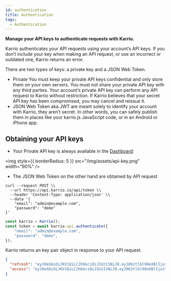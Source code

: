 ```yaml
---
id: authentication
title: Authentication
tags:
  - Authentication
---
```


**Manage your API keys to authenticate requests with Karrio.**

Karrio authenticates your API requests using your account’s API keys.
If you don’t include your key when making an API request, or use an
incorrect or outdated one, Karrio returns an error.

There are two types of keys: a private key and a JSON Web Token.

- Private You must keep your private API keys confidential and only
store them on your own servers. You must not share your private API
key with any third parties. Your account’s private API key can perform
any API request to Karrio without restriction. If Karrio believes that
your secret API key has been compromised, you may cancel and reissue it.
- JSON Web Token aka JWT are meant solely to identify your account with
Karrio, they aren’t secret. In other words, you can safely publish them
in places like your karrio.js JavaScript code, or in an Android or iPhone app.


## Obtaining your API keys

- Your Private API key is always available in the [Dashboard](https://app.karrio.io/developers/api):

<img style={{ borderRadius: 5 }} src="/img/assets/api-key.png" width="90%" />


- The JSON Web Token on the other hand are obtained by API request

<div id="tabs">
<Tabs>
<TabItem value="curl" label="cURL">

```shell
curl --request POST \\
  --url https://api.karrio.io/api/token \\
  --header 'Content-Type: application/json' \\
  --data '{
	"email": "admin@example.com",
	"password": "demo"
}'
```

</TabItem>
<TabItem value="js" label="Javascript">

```javascript
const karrio = Karrio();
const token = await karrio.api.authenticate({
	"email": "admin@example.com",
	"password": "demo",
});
```

</TabItem>
</Tabs>
</div>

Karrio returns an key pair object in response to your API request.

```json
{
  "refresh": "eyJ0eXAiOiJKV1QiLCJhbGciOiJIUzI1NiJ9.eyJ0b2tlbl90eXBlIjoicmVmcmVzaCIsImV4cCI6MTYzNjYxMzY4NSwiaWF0IjoxNjM2MTgxNjg1LCJqdGkiOiIwNjM1ZGQ4NWExMWU0NTNjYTk2ZTk3NDM4ZDBjOTRkMiIsInVzZXJfaWQiOjF9.1MO8ODXIPvEQtTJdiyyFT1UA54hZnLjrVj8a3DEDbbw",
  "access": "eyJ0eXAiOiJKV1QiLCJhbGciOiJIUzI1NiJ9.eyJ0b2tlbl90eXBlIjoiYWNjZXNzIiwiZXhwIjoxNjM2MTgyNTg1LCJpYXQiOjE2MzYxODE2ODUsImp0aSI6ImMyYWI5YTAzNTRkYTRlZTQ5ZjQ1ZDdlMmI4NWQ5ZGZkIiwidXNlcl9pZCI6MX0.X-MA-9Vi_zWJfvMWSaL8dNj7XOy8kPNz16gvbciLCIM"
}
```
